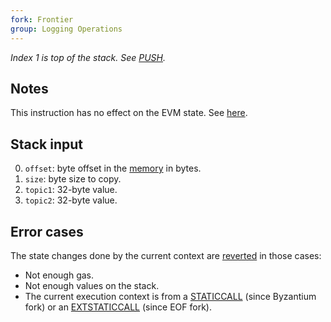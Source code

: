 ```yaml
---
fork: Frontier
group: Logging Operations
---
```


*Index 1 is top of the stack. See [PUSH](/#60).*

## Notes

This instruction has no effect on the EVM state. See [here](https://ethereum.org/en/developers/docs/smart-contracts/anatomy/#events-and-logs).

## Stack input

0. `offset`: byte offset in the [memory](/about) in bytes.
1. `size`: byte size to copy.
2. `topic1`: 32-byte value.
3. `topic2`: 32-byte value.

## Error cases

The state changes done by the current context are [reverted](#FD) in those cases:
- Not enough gas.
- Not enough values on the stack.
- The current execution context is from a [STATICCALL](/#FA) (since Byzantium fork) or an [EXTSTATICCALL](/#FB) (since EOF fork).
